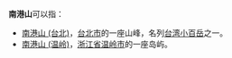 '''南港山'''可以指：
* [[南港山_(台北)|南港山 (台北)]]，[[台北市|台北市]]的一座山峰，名列[[台湾小百岳|台湾小百岳]]之一。
* [[南港山_(温岭)|南港山 (温岭)]]，[[浙江省|浙江省]][[温岭市|温岭市]]的一座岛屿。
{{disambig|Cat=三字地名消歧义}}